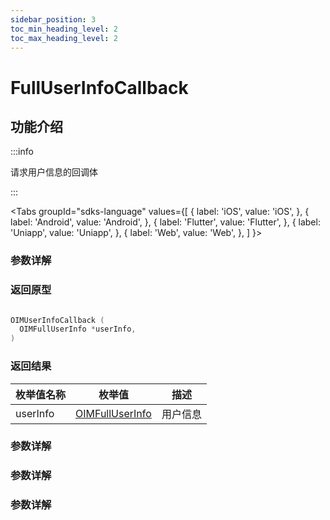 ```yaml
---
sidebar_position: 3
toc_min_heading_level: 2
toc_max_heading_level: 2
---
```


# FullUserInfoCallback

## 功能介绍

:::info

请求用户信息的回调体

:::

<Tabs
groupId="sdks-language"
values={[
{ label: 'iOS', value: 'iOS', },
{ label: 'Android', value: 'Android', },
{ label: 'Flutter', value: 'Flutter', },
{ label: 'Uniapp', value: 'Uniapp', },
{ label: 'Web', value: 'Web', },
]
}>

<TabItem value="Flutter">

### 参数详解

</TabItem>

<TabItem value="iOS">

### 返回原型

```swift showLineNumbers

OIMUserInfoCallback (
  OIMFullUserInfo *userInfo,
)

```

### 返回结果

| 枚举值名称 | 枚举值                                           | 描述     |
| ---------- | ------------------------------------------------ | -------- |
| userInfo   | [OIMFullUserInfo](docs/sdks/Class/User/FullUserInfo.mdx) | 用户信息 |

</TabItem>

<TabItem value="Android">

### 参数详解

</TabItem>

<TabItem value="Web">

### 参数详解

</TabItem>

<TabItem value="Uniapp">

### 参数详解

</TabItem>

</Tabs>
